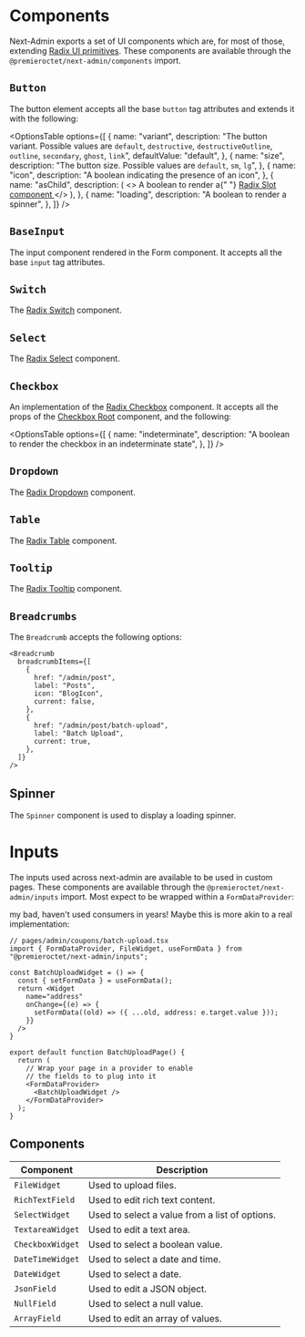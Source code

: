 
# Components

Next-Admin exports a set of UI components which are, for most of those, extending [Radix UI primitives](https://www.radix-ui.com/primitives). These components are available through the `@premieroctet/next-admin/components` import.

## `Button`

The button element accepts all the base `button` tag attributes and extends it with the following:

<OptionsTable
  options={[
    {
      name: "variant",
      description:
        "The button variant. Possible values are `default`, `destructive`, `destructiveOutline`, `outline`, `secondary`, `ghost`, `link`",
      defaultValue: "default",
    },
    {
      name: "size",
      description: "The button size. Possible values are `default`, `sm`, `lg`",
    },
    {
      name: "icon",
      description: "A boolean indicating the presence of an icon",
    },
    {
      name: "asChild",
      description: (
        <>
          A boolean to render a{" "}
          <a href="https://www.radix-ui.com/primitives/docs/utilities/slot">
            Radix Slot component
          </a>
        </>
      ),
    },
    {
      name: "loading",
      description: "A boolean to render a spinner",
    },
  ]}
/>

## `BaseInput`

The input component rendered in the Form component. It accepts all the base `input` tag attributes.

## `Switch`

The [Radix Switch](https://www.radix-ui.com/primitives/docs/components/switch) component.

## `Select`

The [Radix Select](https://www.radix-ui.com/primitives/docs/components/select) component.

## `Checkbox`

An implementation of the [Radix Checkbox](https://www.radix-ui.com/primitives/docs/components/checkbox) component. It accepts all the props of the [Checkbox Root](https://www.radix-ui.com/primitives/docs/components/switch#root) component, and the following:

<OptionsTable
  options={[
    {
      name: "indeterminate",
      description: "A boolean to render the checkbox in an indeterminate state",
    },
  ]}
/>

## `Dropdown`

The [Radix Dropdown](https://www.radix-ui.com/primitives/docs/components/dropdown) component.

## `Table`

The [Radix Table](https://www.radix-ui.com/primitives/docs/components/table) component.

## `Tooltip`

The [Radix Tooltip](https://www.radix-ui.com/primitives/docs/components/tooltip) component.

## `Breadcrumbs`

The `Breadcrumb` accepts the following options:

```tsx
<Breadcrumb
  breadcrumbItems={[
    {
      href: "/admin/post",
      label: "Posts",
      icon: "BlogIcon",
      current: false,
    },
    {
      href: "/admin/post/batch-upload",
      label: "Batch Upload",
      current: true,
    },
  ]}
/>
```

## Spinner

The `Spinner` component is used to display a loading spinner.

# Inputs

The inputs used across next-admin are available to be used in custom pages. These components are available through the `@premieroctet/next-admin/inputs` import.
Most expect to be wrapped within a `FormDataProvider`:

my bad, haven't used consumers in years!
Maybe this is more akin to a real implementation:

```tsx
// pages/admin/coupons/batch-upload.tsx
import { FormDataProvider, FileWidget, useFormData } from "@premieroctet/next-admin/inputs";

const BatchUploadWidget = () => {
  const { setFormData } = useFormData();
  return <Widget
    name="address"
    onChange={(e) => {
      setFormData((old) => ({ ...old, address: e.target.value }));
    }}
  />
}

export default function BatchUploadPage() {
  return (
    // Wrap your page in a provider to enable
    // the fields to to plug into it
    <FormDataProvider>
      <BatchUploadWidget />
    </FormDataProvider>
  );
}
```

## Components


| Component | Description |
| --- | --- |
| `FileWidget` | Used to upload files. |
| `RichTextField` | Used to edit rich text content. |
| `SelectWidget` | Used to select a value from a list of options. |
| `TextareaWidget` | Used to edit a text area. |
| `CheckboxWidget` | Used to select a boolean value. |
| `DateTimeWidget` | Used to select a date and time. |
| `DateWidget` | Used to select a date. |
| `JsonField` | Used to edit a JSON object. |
| `NullField` | Used to select a null value. |
| `ArrayField` | Used to edit an array of values. |
